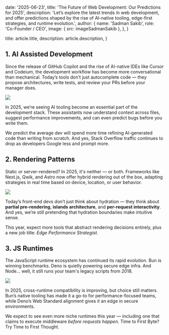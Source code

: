 
  date: '2025-06-23',
  title: 'The Future of Web Development: Our Predictions for 2025',
  description:
    'Let’s explore the latest trends in web development, and offer predictions shaped by the rise of AI-native tooling, edge-first strategies, and runtime evolution.',
  author: {
    name: 'Sadman Sakib',
    role: 'Co-Founder / CEO',
    image: { src: imageSadmanSakib },
  },
}

  title: article.title,
  description: article.description,
}

## 1. AI Assisted Development

Since the release of GitHub Copilot and the rise of AI-native IDEs like Cursor and Codeium, the development workflow has become more conversational than mechanical. Today’s tools don’t just autocomplete code — they propose architectures, write tests, and review your PRs before your manager does.

![](./pilot.jpg)

In 2025, we’re seeing AI tooling become an essential part of the development stack. These assistants now understand context across files, suggest performance improvements, and can even predict bugs before you write them.

We predict the average dev will spend more time refining AI-generated code than writing from scratch. And yes, Stack Overflow traffic continues to drop as developers Google less and prompt more.

## 2. Rendering Patterns

Static or server-rendered? In 2025, it's neither — or both. Frameworks like Next.js, Qwik, and Astro now offer hybrid rendering out of the box, adapting strategies in real time based on device, location, or user behavior.

![](./server.jpg)

Today’s front-end devs don’t just think about hydration — they think about **partial pre-rendering**, **islands architecture**, and **per-request interactivity**. And yes, we’re still pretending that hydration boundaries make intuitive sense.

This year, expect more tools that abstract rendering decisions entirely, plus a new job title: *Edge Performance Strategist*.

## 3. JS Runtimes

The JavaScript runtime ecosystem has continued its rapid evolution. Bun is winning benchmarks. Deno is quietly powering secure edge infra. And Node... well, it still runs your team's legacy scripts from 2018.

![](./laptop.jpg)

In 2025, cross-runtime compatibility is improving, but choice still matters. Bun’s native tooling has made it a go-to for performance-focused teams, while Deno’s Web Standard alignment gives it an edge in secure environments.

We expect to see even more niche runtimes this year — including one that claims to execute middleware *before requests happen*. Time to First Byte? Try Time to First Thought.

